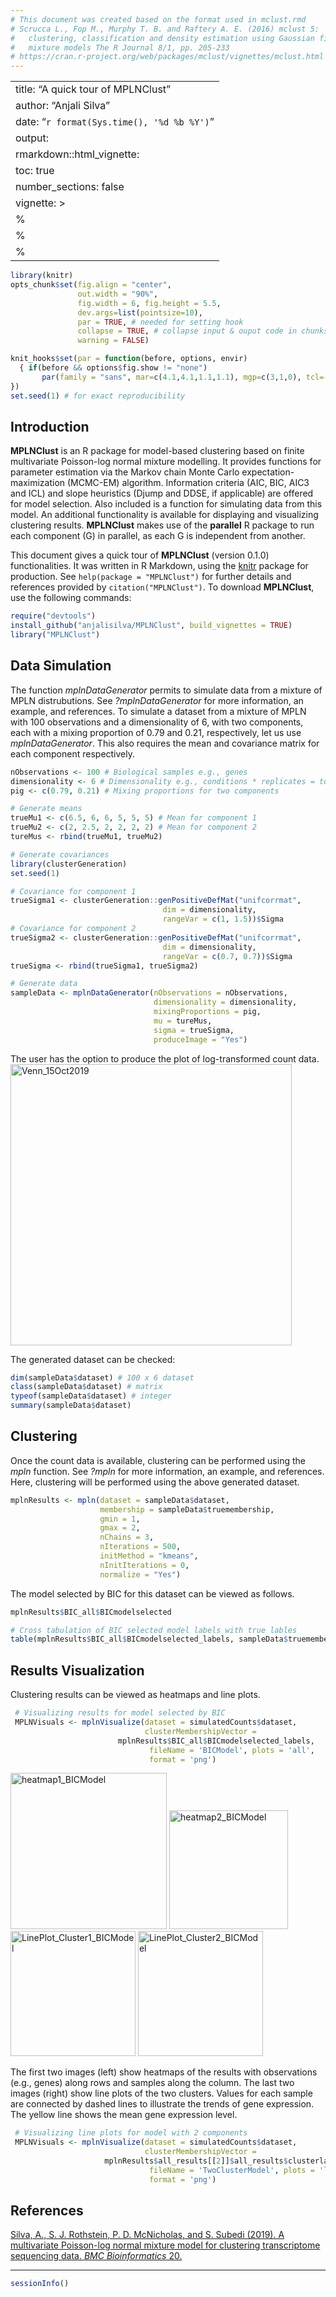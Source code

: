 ```yaml
---
# This document was created based on the format used in mclust.rmd 
# Scrucca L., Fop M., Murphy T. B. and Raftery A. E. (2016) mclust 5:
#   clustering, classification and density estimation using Gaussian finite
#   mixture models The R Journal 8/1, pp. 205-233
# https://cran.r-project.org/web/packages/mclust/vignettes/mclust.html
--- 
```


---
title: "A quick tour of MPLNClust"
author: "Anjali Silva"
date: "`r format(Sys.time(), '%d %b %Y')`"
output: 
  rmarkdown::html_vignette:
    toc: true
    number_sections: false
vignette: >
  %\VignetteIndexEntry{A quick tour of MPLNClust}
  %\VignetteEngine{knitr::rmarkdown}
  %\VignetteEncoding{UTF-8}
---

```r
library(knitr)
opts_chunk$set(fig.align = "center", 
               out.width = "90%",
               fig.width = 6, fig.height = 5.5,
               dev.args=list(pointsize=10),
               par = TRUE, # needed for setting hook 
               collapse = TRUE, # collapse input & ouput code in chunks
               warning = FALSE)

knit_hooks$set(par = function(before, options, envir)
  { if(before && options$fig.show != "none") 
       par(family = "sans", mar=c(4.1,4.1,1.1,1.1), mgp=c(3,1,0), tcl=-0.5)
})
set.seed(1) # for exact reproducibility
```
       
## Introduction

**MPLNClust** is an R package for model-based clustering based on finite multivariate Poisson-log normal mixture modelling. It provides functions for parameter estimation via the Markov chain Monte Carlo expectation-maximization (MCMC-EM) algorithm. Information criteria (AIC, BIC, AIC3 and ICL) and slope heuristics (Djump and DDSE, if applicable) are offered for model selection. Also included is a function for simulating data from this model. An additional functionality is available for displaying and visualizing clustering results. **MPLNClust** makes use of the **parallel** R package to run each component (G) in parallel, as each G is independent from another. 

This document gives a quick tour of **MPLNClust** (version 0.1.0) functionalities. It was written in R Markdown, using the [knitr](https://cran.r-project.org/package=knitr) package for production. 
See `help(package = "MPLNClust")` for further details and references provided by `citation("MPLNClust")`. To download **MPLNClust**, use the following commands:

``` r
require("devtools")
install_github("anjalisilva/MPLNClust", build_vignettes = TRUE)
library("MPLNClust")
```


## Data Simulation

The function *mplnDataGenerator* permits to simulate data from a mixture of MPLN distrubutions. See *?mplnDataGenerator* for more information, an example, and references. To simulate a dataset from a mixture of MPLN with 100 observations and a dimensionality of 6, with two components, each with a mixing proportion of 0.79 and 0.21, respectively, let us use *mplnDataGenerator*. This also requires the mean and covariance matrix for each component respectively. 

``` r
nObservations <- 100 # Biological samples e.g., genes
dimensionality <- 6 # Dimensionality e.g., conditions * replicates = total samples 
pig <- c(0.79, 0.21) # Mixing proportions for two components

# Generate means
trueMu1 <- c(6.5, 6, 6, 5, 5, 5) # Mean for component 1  
trueMu2 <- c(2, 2.5, 2, 2, 2, 2) # Mean for component 2
tureMus <- rbind(trueMu1, trueMu2)

# Generate covariances
library(clusterGeneration)
set.seed(1)

# Covariance for component 1  
trueSigma1 <- clusterGeneration::genPositiveDefMat("unifcorrmat", 
                                  dim = dimensionality, 
                                  rangeVar = c(1, 1.5))$Sigma
# Covariance for component 2                                  
trueSigma2 <- clusterGeneration::genPositiveDefMat("unifcorrmat", 
                                  dim = dimensionality, 
                                  rangeVar = c(0.7, 0.7))$Sigma
trueSigma <- rbind(trueSigma1, trueSigma2)

# Generate data 
sampleData <- mplnDataGenerator(nObservations = nObservations,
                                dimensionality = dimensionality,
                                mixingProportions = pig,
                                mu = tureMus,
                                sigma = trueSigma,
                                produceImage = "Yes")

```
The user has the option to produce the plot of log-transformed count data. <img src="PairsPlot.png" alt="Venn_15Oct2019" width="450"/>

The generated dataset can be checked:
``` r
dim(sampleData$dataset) # 100 x 6 dataset
class(sampleData$dataset) # matrix
typeof(sampleData$dataset) # integer
summary(sampleData$dataset)
```


## Clustering

Once the count data is available, clustering can be performed using the *mpln* function. See *?mpln* for more information, an example, and references. Here, clustering will be performed using the above generated dataset. 

``` r
mplnResults <- mpln(dataset = sampleData$dataset,
                    membership = sampleData$truemembership,
                    gmin = 1,
                    gmax = 2,
                    nChains = 3,
                    nIterations = 500,
                    initMethod = "kmeans",
                    nInitIterations = 0,
                    normalize = "Yes")
```

The model selected by BIC for this dataset can be viewed as follows.

``` r
mplnResults$BIC_all$BICmodelselected

# Cross tabulation of BIC selected model labels with true lables
table(mplnResults$BIC_all$BICmodelselected_labels, sampleData$truemembership)
```


## Results Visualization

Clustering results can be viewed as heatmaps and line plots.

``` r
 # Visualizing results for model selected by BIC
 MPLNVisuals <- mplnVisualize(dataset = simulatedCounts$dataset,
                              clusterMembershipVector =
                        mplnResults$BIC_all$BICmodelselected_labels,
                               fileName = 'BICModel', plots = 'all',
                               format = 'png')
```

<img src="inst/extdata/heatmap1_BICModel.png" alt="heatmap1_BICModel" width="250"/>
<img src="inst/extdata/heatmap2_BICModel.png" alt="heatmap2_BICModel" width="190"/>
<img src="inst/extdata/LinePlot_Cluster1_BICModel.png" alt="LinePlot_Cluster1_BICModel" width="200"/>
<img src="inst/extdata/LinePlot_Cluster2_BICModel.png" alt="LinePlot_Cluster2_BICModel" width="200"/>

The first two images (left) show heatmaps of the results with observations (e.g., genes) along rows and samples along the column. The last two images (right) show line plots of the two clusters. Values for each sample are connected by dashed lines to illustrate the trends of gene expression. The yellow line shows the mean gene expression level. 

``` r
 # Visualizing line plots for model with 2 components
 MPLNVisuals <- mplnVisualize(dataset = simulatedCounts$dataset,
                              clusterMembershipVector =
                     mplnResults$all_results[[2]]$all_results$clusterlabels,
                               fileName = 'TwoClusterModel', plots = 'line',
                               format = 'png')
```
\vspace{2in}

## References

[Silva, A., S. J. Rothstein, P. D. McNicholas, and S. Subedi (2019). A multivariate Poisson-log normal mixture model for clustering transcriptome sequencing data. *BMC Bioinformatics* 20. ](https://bmcbioinformatics.biomedcentral.com/articles/10.1186/s12859-019-2916-0)


----

```r
sessionInfo()
```
